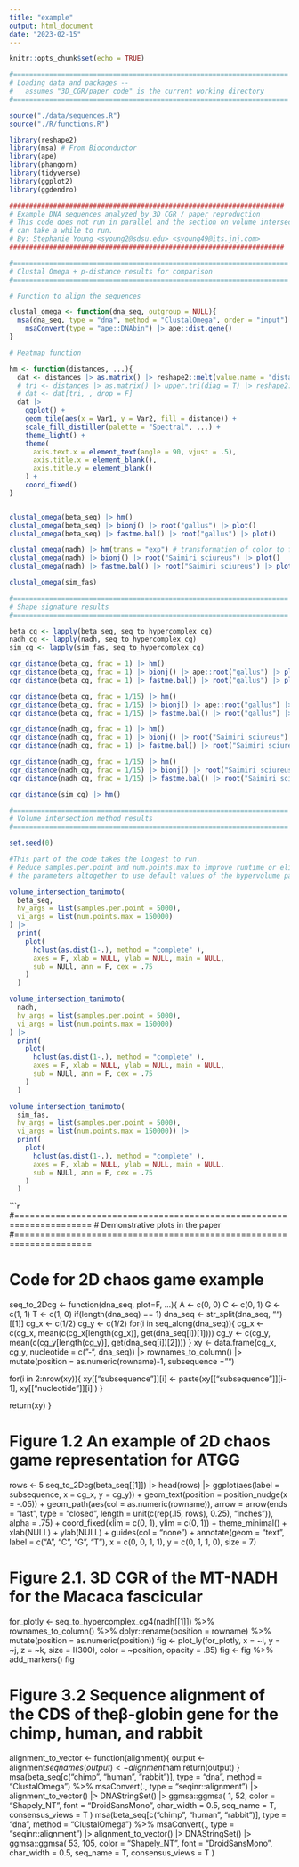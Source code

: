 ```yaml
---
title: "example"
output: html_document
date: "2023-02-15"
---
```


```r
knitr::opts_chunk$set(echo = TRUE)
```

```r

#=====================================================================
# Loading data and packages -- 
#   assumes "3D_CGR/paper code" is the current working directory
#=====================================================================

source("./data/sequences.R")
source("./R/functions.R")

library(reshape2)
library(msa) # From Bioconductor
library(ape)
library(phangorn)
library(tidyverse)
library(ggplot2)
library(ggdendro)

```

```r
#####################################################################
# Example DNA sequences analyzed by 3D CGR / paper reproduction
# This code does not run in parallel and the section on volume intersection
# can take a while to run.
# By: Stephanie Young <syoung2@sdsu.edu> <syoung49@its.jnj.com>
#####################################################################

#=====================================================================
# Clustal Omega + p-distance results for comparison
#=====================================================================

# Function to align the sequences

clustal_omega <- function(dna_seq, outgroup = NULL){
  msa(dna_seq, type = "dna", method = "ClustalOmega", order = "input") |> 
    msaConvert(type = "ape::DNAbin") |> ape::dist.gene() 
}

# Heatmap function

hm <- function(distances, ...){
  dat <- distances |> as.matrix() |> reshape2::melt(value.name = "distance")
  # tri <- distances |> as.matrix() |> upper.tri(diag = T) |> reshape2::melt() |> pull(value)
  # dat <- dat[tri, , drop = F]
  dat |> 
    ggplot() + 
    geom_tile(aes(x = Var1, y = Var2, fill = distance)) + 
    scale_fill_distiller(palette = "Spectral", ...) +
    theme_light() + 
    theme(
      axis.text.x = element_text(angle = 90, vjust = .5), 
      axis.title.x = element_blank(), 
      axis.title.y = element_blank()
    ) +
    coord_fixed()
}


clustal_omega(beta_seq) |> hm()
clustal_omega(beta_seq) |> bionj() |> root("gallus") |> plot()
clustal_omega(beta_seq) |> fastme.bal() |> root("gallus") |> plot()

clustal_omega(nadh) |> hm(trans = "exp") # transformation of color to facilitate visualization
clustal_omega(nadh) |> bionj() |> root("Saimiri sciureus") |> plot()
clustal_omega(nadh) |> fastme.bal() |> root("Saimiri sciureus") |> plot()

clustal_omega(sim_fas)

```

```r

#=====================================================================
# Shape signature results 
#=====================================================================

beta_cg <- lapply(beta_seq, seq_to_hypercomplex_cg)  
nadh_cg <- lapply(nadh, seq_to_hypercomplex_cg)  
sim_cg <- lapply(sim_fas, seq_to_hypercomplex_cg) 

cgr_distance(beta_cg, frac = 1) |> hm()
cgr_distance(beta_cg, frac = 1) |> bionj() |> ape::root("gallus") |> plot()
cgr_distance(beta_cg, frac = 1) |> fastme.bal() |> root("gallus") |> plot() 

cgr_distance(beta_cg, frac = 1/15) |> hm()
cgr_distance(beta_cg, frac = 1/15) |> bionj() |> ape::root("gallus") |> plot()
cgr_distance(beta_cg, frac = 1/15) |> fastme.bal() |> root("gallus") |> plot() 

cgr_distance(nadh_cg, frac = 1) |> hm()
cgr_distance(nadh_cg, frac = 1) |> bionj() |> root("Saimiri sciureus") |> plot()
cgr_distance(nadh_cg, frac = 1) |> fastme.bal() |> root("Saimiri sciureus") |> plot()

cgr_distance(nadh_cg, frac = 1/15) |> hm()
cgr_distance(nadh_cg, frac = 1/15) |> bionj() |> root("Saimiri sciureus") |> plot()
cgr_distance(nadh_cg, frac = 1/15) |> fastme.bal() |> root("Saimiri sciureus") |> plot()

cgr_distance(sim_cg) |> hm()

```

```r

#=====================================================================
# Volume intersection method results 
#=====================================================================

set.seed(0)

#This part of the code takes the longest to run. 
# Reduce samples.per.point and num.points.max to improve runtime or eliminate
# the parameters altogether to use default values of the hypervolume package

volume_intersection_tanimoto(
  beta_seq, 
  hv_args = list(samples.per.point = 5000), 
  vi_args = list(num.points.max = 150000)
) |> 
  print(
    plot(
      hclust(as.dist(1-.), method = "complete" ), 
      axes = F, xlab = NULL, ylab = NULL, main = NULL, 
      sub = NULl, ann = F, cex = .75
    )
  )

volume_intersection_tanimoto(
  nadh, 
  hv_args = list(samples.per.point = 5000), 
  vi_args = list(num.points.max = 150000)
) |>  
  print(
    plot(
      hclust(as.dist(1-.), method = "complete" ), 
      axes = F, xlab = NULL, ylab = NULL, main = NULL, 
      sub = NULl, ann = F, cex = .75
    )
  )

volume_intersection_tanimoto(
  sim_fas, 
  hv_args = list(samples.per.point = 5000), 
  vi_args = list(num.points.max = 150000)) |> 
  print(
    plot(
      hclust(as.dist(1-.), method = "complete" ), 
      axes = F, xlab = NULL, ylab = NULL, main = NULL, 
      sub = NULl, ann = F, cex = .75
    )
  )

```

```r

#=====================================================================
# Demonstrative plots in the paper
#=====================================================================

# Code for 2D chaos game example 
seq_to_2Dcg <- function(dna_seq, plot=F, ...){
  A <- c(0, 0)
  C <- c(0, 1)
  G <- c(1, 1)
  T <- c(1, 0)
  if(length(dna_seq) == 1) dna_seq <- str_split(dna_seq, "")[[1]]
  cg_x <- c(1/2)
  cg_y <- c(1/2)
  for(i in seq_along(dna_seq)){
    cg_x <- c(cg_x, mean(c(cg_x[length(cg_x)], get(dna_seq[i])[1])))
    cg_y <- c(cg_y, mean(c(cg_y[length(cg_y)], get(dna_seq[i])[2])))
  }
  xy <- data.frame(cg_x, cg_y, nucleotide = c("-", dna_seq)) |> 
    rownames_to_column() |> 
    mutate(position = as.numeric(rowname)-1,
           subsequence = "") 
  
  for(i in 2:nrow(xy)){
    xy[["subsequence"]][i] <- paste(xy[["subsequence"]][i-1], xy[["nucleotide"]][i] )
  }
  
  return(xy)
}

# Figure 1.2 An example of 2D chaos game representation for ATGG
rows <- 5
seq_to_2Dcg(beta_seq[[1]]) |> head(rows) |> 
  ggplot(aes(label = subsequence, x = cg_x, y = cg_y)) + 
  geom_text(position = position_nudge(x = -.05)) +
  geom_path(aes(col = as.numeric(rowname)), 
            arrow = arrow(ends = "last", type = "closed", 
                          length = unit(c(rep(.15, rows), 0.25), "inches")), 
            alpha = .75) +
  coord_fixed(xlim = c(0, 1), ylim = c(0, 1)) +
  theme_minimal() + xlab(NULL) + ylab(NULL) +
  guides(col = "none") + 
  annotate(geom = "text", 
           label = c("A", "C", "G", "T"), 
           x = c(0, 0, 1, 1), y = c(0, 1, 1, 0), size = 7) 


# Figure 2.1. 3D CGR of the MT-NADH for the Macaca fascicular
for_plotly <- seq_to_hypercomplex_cg4(nadh[[1]]) %>% rownames_to_column() %>% 
  dplyr::rename(position = rowname) %>% mutate(position = as.numeric(position))
fig <- plot_ly(for_plotly, x = ~i, y = ~j, z = ~k, 
               size = I(300), color = ~position, opacity = .85)
fig <- fig %>% add_markers()
fig


# Figure 3.2 Sequence alignment of the CDS of theβ-globin gene for the chimp, human, and rabbit
alignment_to_vector <- function(alignment){
  output <- alignment$seq
  names(output) <- alignment$nam
  return(output)
}
msa(beta_seq[c("chimp", "human", "rabbit")], type = "dna", method = "ClustalOmega") %>% 
  msaConvert(., type = "seqinr::alignment") |> 
  alignment_to_vector() |> DNAStringSet() |> 
  ggmsa::ggmsa( 1, 52, 
                color = "Shapely_NT", font = "DroidSansMono", char_width = 0.5, 
                seq_name = T, consensus_views = T  ) 
msa(beta_seq[c("chimp", "human", "rabbit")], type = "dna", method = "ClustalOmega") %>% 
  msaConvert(., type = "seqinr::alignment") |> 
  alignment_to_vector() |> DNAStringSet() |> 
  ggmsa::ggmsa( 53, 105, 
                color = "Shapely_NT", font = "DroidSansMono", char_width = 0.5,
                seq_name = T, consensus_views = T  ) 
